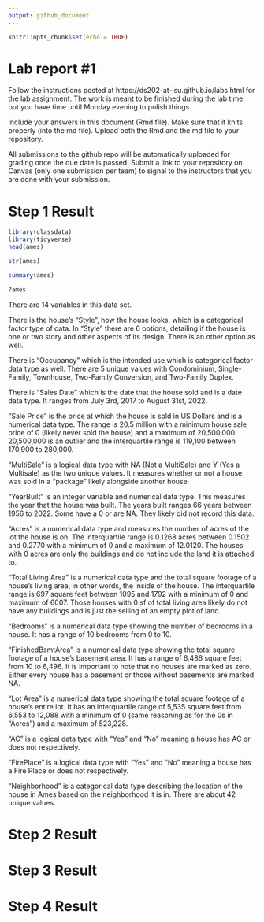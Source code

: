 ```yaml
---
output: github_document
---
```


<!-- README.md is generated from README.Rmd. Please edit the README.Rmd file -->


```r
knitr::opts_chunk$set(echo = TRUE)
```

# Lab report #1

Follow the instructions posted at https://ds202-at-isu.github.io/labs.html for the lab assignment. The work is meant to be finished during the lab time, but you have time until Monday evening to polish things.

Include your answers in this document (Rmd file). Make sure that it knits properly (into the md file). Upload both the Rmd and the md file to your repository.  

All submissions to the github repo will be automatically uploaded for grading once the due date is passed.
Submit a link to your repository on Canvas (only one submission per team) to signal to the instructors that you are done with your submission.

# Step 1 Result

```r
library(classdata)
library(tidyverse)
head(ames)
```
```r
str(ames)
```
```r
summary(ames)
```
```r
?ames
```
There are 14 variables in this data set.

There is the house's "Style", how the house looks, which is a categorical factor type of data. In "Style" there are 6 options, detailing if the house is one or two story and other aspects of its design. There is an other option as well. 

There is "Occupancy" which is the intended use which is categorical factor data type as well. There are 5 unique values with Condominium, Single-Family, Townhouse, Two-Family Conversion, and Two-Family Duplex.

There is "Sales Date" which is the date that the house sold and is a date data type. It ranges from July 3rd, 2017 to August 31st, 2022.

"Sale Price" is the price at which the house is sold in US Dollars and is a numerical data type. The range is 20.5 million with a minimum house sale price of 0 (likely never sold the house) and a maximum of 20,500,000. 20,500,000 is an outlier and the interquartile range is 119,100 between 170,900 to 280,000.

"MultiSale" is a logical data type with NA (Not a MultiSale) and Y (Yes a Multisale) as the two unique values. It measures whether or not a house was sold in a "package" likely alongside another house.

"YearBuilt" is an integer variable and numerical data type. This measures the year that the house was built. The years built ranges 66 years between 1956 to 2022. Some have a 0 or are NA. They likely did not record this data.

"Acres" is a numerical data type and measures the number of acres of the lot the house is on. The interquartile range is 0.1268 acres between 0.1502 and 0.2770 with a minimum of 0 and a maximum of 12.0120. The houses with 0 acres are only the buildings and do not include the land it is attached to. 

"Total Living Area" is a numerical data type and the total square footage of a house's living area, in other words, the inside of the house. The interquartile range is 697 square feet between 1095 and 1792 with a minimum of 0 and maximum of 6007. Those houses with 0 sf of total living area likely do not have any buildings and is just the selling of an empty plot of land.

"Bedrooms" is a numerical data type showing the number of bedrooms in a house. It has a range of 10 bedrooms from 0 to 10. 

"FinishedBsmtArea" is a numerical data type showing the total square footage of a house's basement area. It has a range of 6,486 square feet from 10 to 6,496. It is important to note that no houses are marked as zero. Either every house has a basement or those without basements are marked NA.

"Lot Area" is a numerical data type showing the total square footage of a house's entire lot. It has an interquartile range of 5,535 square feet from 6,553 to 12,088 with a minimum of 0 (same reasoning as for the 0s in "Acres") and a maximum of 523,228.

"AC" is a logical data type with "Yes" and "No" meaning a house has AC or does not respectively.

"FirePlace" is a logical data type with "Yes" and "No" meaning a house has a Fire Place or does not respectively.

"Neighborhood" is a categorical data type describing the location of the house in Ames based on the neighborhood it is in. There are about 42 unique values.


# Step 2 Result

# Step 3 Result

# Step 4 Result

